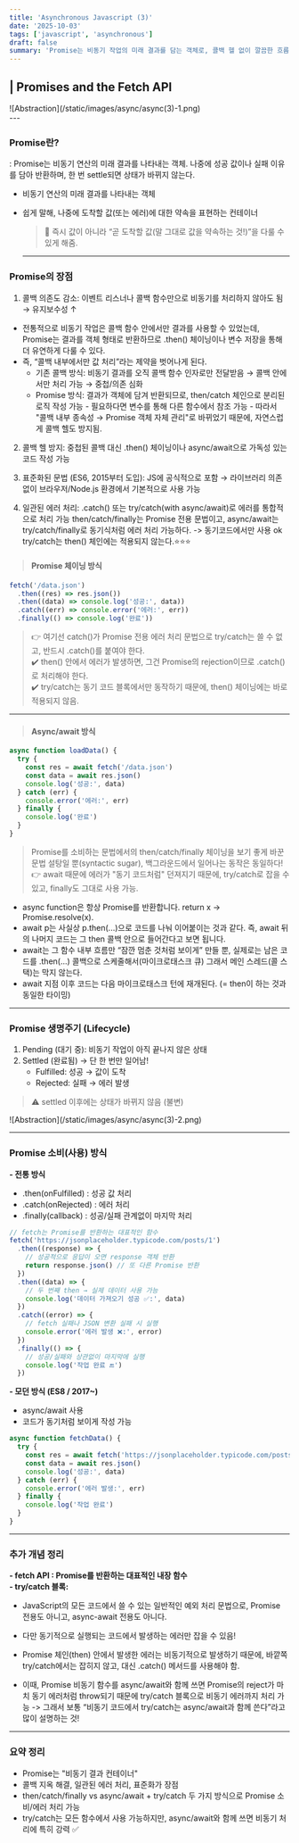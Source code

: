 ```yaml
---
title: 'Asynchronous Javascript (3)'
date: '2025-10-03'
tags: ['javascript', 'asynchronous']
draft: false
summary: 'Promise는 비동기 작업의 미래 결과를 담는 객체로, 콜백 헬 없이 깔끔한 흐름 제어와 에러 처리가 가능하다. then/catch/finally 체이닝 또는 async/await + try/catch 방식으로 소비하며, 둘 다 내부적으로 같은 동작을 한다. 즉, Promise는 비동기를 ‘예측 가능한 순서’로 관리하게 해주는 핵심 도구다.'
---
```


## | Promises and the Fetch API

<div className="my-1 w-full overflow-hidden px-2 xl:my-1 xl:w-full xl:px-2">
  ![Abstraction](/static/images/async/async(3)-1.png)
</div>
---

### Promise란?

: Promise는 비동기 연산의 미래 결과를 나타내는 객체.
나중에 성공 값이나 실패 이유를 담아 반환하며, 한 번 settle되면 상태가 바뀌지 않는다.

- 비동기 연산의 미래 결과를 나타내는 객체
- 쉽게 말해, 나중에 도착할 값(또는 에러)에 대한 약속을 표현하는 컨테이너

  > 📌 즉시 값이 아니라 “곧 도착할 값(말 그대로 값을 약속하는 것!)”을 다룰 수 있게 해줌.

  ***

### Promise의 장점

1. 콜백 의존도 감소: 이벤트 리스너나 콜백 함수만으로 비동기를 처리하지 않아도 됨 → 유지보수성 ↑

- 전통적으로 비동기 작업은 콜백 함수 안에서만 결과를 사용할 수 있었는데, Promise는 결과를 객체 형태로 반환하므로 .then() 체이닝이나 변수 저장을 통해 더 유연하게 다룰 수 있다.
- 즉, “콜백 내부에서만 값 처리”라는 제약을 벗어나게 된다.
  - 기존 콜백 방식: 비동기 결과를 오직 콜백 함수 인자로만 전달받음 → 콜백 안에서만 처리 가능 → 중첩/의존 심화
  - Promise 방식: 결과가 객체에 담겨 반환되므로, then/catch 체인으로 분리된 로직 작성 가능 - 필요하다면 변수를 통해 다른 함수에서 참조 가능 - 따라서 "콜백 내부 종속성 → Promise 객체 자체 관리"로 바뀌었기 때문에, 자연스럽게 콜백 헬도 방지됨.
    ​

2. 콜백 헬 방지: 중첩된 콜백 대신 .then() 체이닝이나 async/await으로 가독성 있는 코드 작성 가능

3. 표준화된 문법 (ES6, 2015부터 도입): JS에 공식적으로 포함
   → 라이브러리 의존 없이 브라우저/Node.js 환경에서 기본적으로 사용 가능

4. 일관된 에러 처리: .catch() 또는 try/catch(with async/await)로 에러를 통합적으로 처리 가능
   then/catch/finally는 Promise 전용 문법이고,
   async/await는 try/catch/finally로 동기식처럼 에러 처리 가능하다. -> 동기코드에서만 사용 ok
   try/catch는 then() 체인에는 적용되지 않는다.⭐️⭐️⭐️

> #### Promise 체이닝 방식

```js
fetch('/data.json')
  .then((res) => res.json())
  .then((data) => console.log('성공:', data))
  .catch((err) => console.error('에러:', err))
  .finally(() => console.log('완료'))
```

> 👉 여기선 catch()가 Promise 전용 에러 처리 문법으로 try/catch는 쓸 수 없고, 반드시 .catch()를 붙여야 한다.  
> ✔️ then() 안에서 에러가 발생하면, 그건 Promise의 rejection이므로 .catch()로 처리해야 한다.  
> ✔️ try/catch는 동기 코드 블록에서만 동작하기 때문에, then() 체이닝에는 바로 적용되지 않음.

---

> #### Async/await 방식

```js
async function loadData() {
  try {
    const res = await fetch('/data.json')
    const data = await res.json()
    console.log('성공:', data)
  } catch (err) {
    console.error('에러:', err)
  } finally {
    console.log('완료')
  }
}
```

> Promise를 소비하는 문법에서의 then/catch/finally 체이닝을 보기 좋게 바꾼  
> 문법 설탕일 뿐(syntactic sugar), 백그라운드에서 일어나는 동작은 동일하다!  
> 👉 await 때문에 에러가 "동기 코드처럼" 던져지기 때문에, try/catch로 잡을 수 있고, finally도 그대로 사용 가능.

- async function은 항상 Promise를 반환합니다. return x → Promise.resolve(x).
- await p는 사실상 p.then(...)으로 코드를 나눠 이어붙이는 것과 같다. 즉, await 뒤의 나머지 코드는 그 then 콜백 안으로 들어간다고 보면 됩니다.
- await는 그 함수 내부 흐름만 “잠깐 멈춘 것처럼 보이게” 만들 뿐, 실제로는 남은 코드를 .then(...) 콜백으로 스케줄해서(마이크로태스크 큐) 그래서 메인 스레드(콜 스택)는 막지 않는다.
- await 지점 이후 코드는 다음 마이크로태스크 턴에 재개된다. (= then이 하는 것과 동일한 타이밍)

---

### Promise 생명주기 (Lifecycle)

1. Pending (대기 중): 비동기 작업이 아직 끝나지 않은 상태
2. Settled (완료됨) → 단 한 번만 일어남!
   - Fulfilled: 성공 → 값이 도착
   - Rejected: 실패 → 에러 발생​

> ⚠️ settled 이후에는 상태가 바뀌지 않음 (불변)

<div className="my-1 w-full overflow-hidden px-2 xl:my-1 xl:w-full xl:px-2">
  ![Abstraction](/static/images/async/async(3)-2.png)
</div>

---

### Promise 소비(사용) 방식

**- 전통 방식**

- .then(onFulfilled) : 성공 값 처리
- .catch(onRejected) : 에러 처리
- .finally(callback) : 성공/실패 관계없이 마지막 처리

```js
// fetch는 Promise를 반환하는 대표적인 함수
fetch('https://jsonplaceholder.typicode.com/posts/1')
  .then((response) => {
    // 성공적으로 응답이 오면 response 객체 반환
    return response.json() // 또 다른 Promise 반환
  })
  .then((data) => {
    // 두 번째 then → 실제 데이터 사용 가능
    console.log('데이터 가져오기 성공 ✅:', data)
  })
  .catch((error) => {
    // fetch 실패나 JSON 변환 실패 시 실행
    console.error('에러 발생 ❌:', error)
  })
  .finally(() => {
    // 성공/실패와 상관없이 마지막에 실행
    console.log('작업 완료 🔚')
  })
```

**- 모던 방식 (ES8 / 2017~)**

- async/await 사용
- 코드가 동기처럼 보이게 작성 가능

```js
async function fetchData() {
  try {
    const res = await fetch('https://jsonplaceholder.typicode.com/posts/1')
    const data = await res.json()
    console.log('성공:', data)
  } catch (err) {
    console.error('에러 발생:', err)
  } finally {
    console.log('작업 완료')
  }
}
```

---

### 추가 개념 정리

**- fetch API : Promise를 반환하는 대표적인 내장 함수**  
**- try/catch 블록:**

- JavaScript의 모든 코드에서 쓸 수 있는 일반적인 예외 처리 문법으로, Promise 전용도 아니고, async-await 전용도 아니다.

- 다만 동기적으로 실행되는 코드에서 발생하는 에러만 잡을 수 있음!

- Promise 체인(then) 안에서 발생한 에러는 비동기적으로 발생하기 때문에, 바깥쪽 try/catch에서는 잡히지 않고, 대신 .catch() 메서드를 사용해야 함.

- 이때, Promise 비동기 함수를 async/await와 함께 쓰면 Promise의 reject가 마치 동기 에러처럼 throw되기 때문에 try/catch 블록으로 비동기 에러까지 처리 가능 -> 그래서 보통 “비동기 코드에서 try/catch는 async/await과 함께 쓴다”라고 많이 설명하는 것!

---

### 요약 정리

- Promise는 "비동기 결과 컨테이너"
- 콜백 지옥 해결, 일관된 에러 처리, 표준화가 장점
- then/catch/finally vs async/await + try/catch 두 가지 방식으로 Promise 소비/에러 처리 가능
- try/catch는 모든 함수에서 사용 가능하지만, async/await와 함께 쓰면 비동기 처리에 특히 강력 ✅
